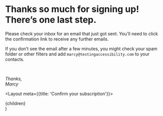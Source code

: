 # Thanks so much for signing up! There’s one last step.

Please check your inbox for an email that just got sent. You'll need to click the confirmation link to receive any further emails.

If you don't see the email after a few minutes, you might check your spam folder or other filters and add `marcy@testingaccessibility.com` to your contacts.

<br />

_Thanks,_<br />
_Marcy_


  <Layout meta={{title: 'Confirm your subscription'}}>
    <main className="sm:py-40 py-32 px-8 max-w-screen-sm mx-auto flex flex-col items-center justify-center">
      <div className="prose px-5 max-w-none">{children}</div>
    </main>
  </Layout>
)
